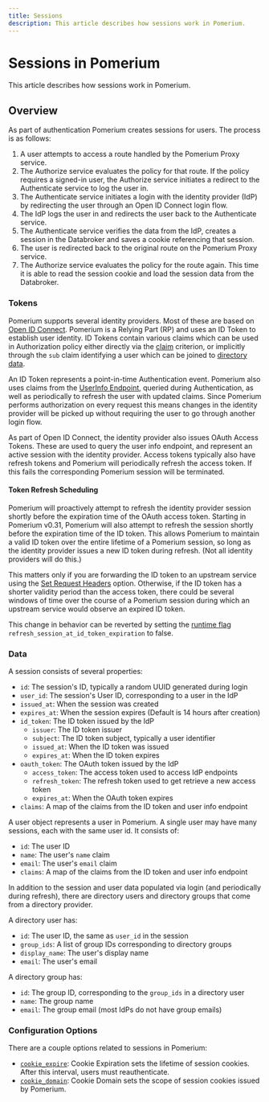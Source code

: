 ```yaml
---
title: Sessions
description: This article describes how sessions work in Pomerium.
---
```


# Sessions in Pomerium

This article describes how sessions work in Pomerium.

## Overview

As part of authentication Pomerium creates sessions for users. The process is as follows:

1. A user attempts to access a route handled by the Pomerium Proxy service.
2. The Authorize service evaluates the policy for that route. If the policy requires a signed-in user, the Authorize service initiates a redirect to the Authenticate service to log the user in.
3. The Authenticate service initiates a login with the identity provider (IdP) by redirecting the user through an Open ID Connect login flow.
4. The IdP logs the user in and redirects the user back to the Authenticate service.
5. The Authenticate service verifies the data from the IdP, creates a session in the Databroker and saves a cookie referencing that session.
6. The user is redirected back to the original route on the Pomerium Proxy service.
7. The Authorize service evaluates the policy for the route again. This time it is able to read the session cookie and load the session data from the Databroker.

### Tokens

Pomerium supports several identity providers. Most of these are based on [Open ID Connect](https://openid.net/specs/openid-connect-core-1_0.html). Pomerium is a Relying Part (RP) and uses an ID Token to establish user identity. ID Tokens contain various claims which can be used in Authorization policy either directly via the [claim](/docs/internals/ppl#supported-ppl-criteria) criterion, or implicitly through the `sub` claim identifying a user which can be joined to [directory data](/docs/integrations/user-standing/directory-sync).

An ID Token represents a point-in-time Authentication event. Pomerium also uses claims from the [UserInfo Endpoint](https://openid.net/specs/openid-connect-core-1_0.html#UserInfo), queried during Authentication, as well as periodically to refresh the user with updated claims. Since Pomerium performs authorization on every request this means changes in the identity provider will be picked up without requiring the user to go through another login flow.

As part of Open ID Connect, the identity provider also issues OAuth Access Tokens. These are used to query the user info endpoint, and represent an active session with the identity provider. Access tokens typically also have refresh tokens and Pomerium will periodically refresh the access token. If this fails the corresponding Pomerium session will be terminated.

#### Token Refresh Scheduling

Pomerium will proactively attempt to refresh the identity provider session shortly before the expiration time of the OAuth access token. Starting in Pomerium v0.31, Pomerium will also attempt to refresh the session shortly before the expiration time of the ID token. This allows Pomerium to maintain a valid ID token over the entire lifetime of a Pomerium session, so long as the identity provider issues a new ID token during refresh. (Not all identity providers will do this.)

This matters only if you are forwarding the ID token to an upstream service using the [Set Request Headers](/docs/reference/routes/headers#set-request-headers) option. Otherwise, if the ID token has a shorter validity period than the access token, there could be several windows of time over the course of a Pomerium session during which an upstream service would observe an expired ID token.

This change in behavior can be reverted by setting the [runtime flag](/docs/reference/runtime-flags) `refresh_session_at_id_token_expiration` to false.

### Data

A session consists of several properties:

- `id`: The session's ID, typically a random UUID generated during login
- `user_id`: The session's User ID, corresponding to a user in the IdP
- `issued_at`: When the session was created
- `expires_at`: When the session expires (Default is 14 hours after creation)
- `id_token`: The ID token issued by the IdP
  - `issuer`: The ID token issuer
  - `subject`: The ID token subject, typically a user identifier
  - `issued_at`: When the ID token was issued
  - `expires_at`: When the ID token expires
- `oauth_token`: The OAuth token issued by the IdP
  - `access_token`: The access token used to access IdP endpoints
  - `refresh_token`: The refresh token used to get retrieve a new access token
  - `expires_at`: When the OAuth token expires
- `claims`: A map of the claims from the ID token and user info endpoint

A user object represents a user in Pomerium. A single user may have many sessions, each with the same user id. It consists of:

- `id`: The user ID
- `name`: The user's `name` claim
- `email`: The user's `email` claim
- `claims`: A map of the claims from the ID token and user info endpoint

In addition to the session and user data populated via login (and periodically during refresh), there are directory users and directory groups that come from a directory provider.

A directory user has:

- `id`: The user ID, the same as `user_id` in the session
- `group_ids`: A list of group IDs corresponding to directory groups
- `display_name`: The user's display name
- `email`: The user's email

A directory group has:

- `id`: The group ID, corresponding to the `group_ids` in a directory user
- `name`: The group name
- `email`: The group email (most IdPs do not have group emails)

### Configuration Options

There are a couple options related to sessions in Pomerium:

- [`cookie_expire`](/docs/reference/cookies#cookie-expiration): Cookie Expiration sets the lifetime of session cookies. After this interval, users must reauthenticate.
- [`cookie_domain`](/docs/reference/cookies#cookie-domain): Cookie Domain sets the scope of session cookies issued by Pomerium.
